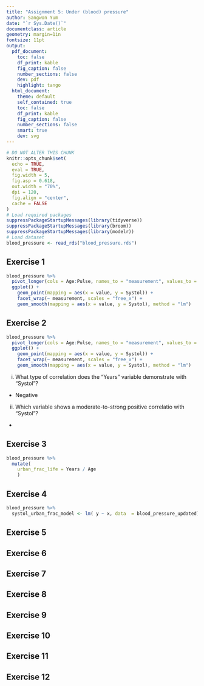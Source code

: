 ```yaml
---
title: "Assignment 5: Under (blood) pressure"
author: Sangwon Yum
date: "`r Sys.Date()`"
documentclass: article
geometry: margin=1in
fontsize: 11pt
output:
  pdf_document:
    toc: false
    df_print: kable
    fig_caption: false
    number_sections: false
    dev: pdf
    highlight: tango
  html_document:
    theme: default
    self_contained: true
    toc: false
    df_print: kable
    fig_caption: false
    number_sections: false
    smart: true
    dev: svg
---
```


```r
# DO NOT ALTER THIS CHUNK
knitr::opts_chunk$set(
  echo = TRUE,
  eval = TRUE,
  fig.width = 5,
  fig.asp = 0.618,
  out.width = "70%",
  dpi = 120,
  fig.align = "center",
  cache = FALSE
)
# Load required packages
suppressPackageStartupMessages(library(tidyverse))
suppressPackageStartupMessages(library(broom))
suppressPackageStartupMessages(library(modelr))
# Load dataset
blood_pressure <- read_rds("blood_pressure.rds")
```

## Exercise 1

```r
blood_pressure %>%
  pivot_longer(cols = Age:Pulse, names_to = "measurement", values_to = "value") %>%
  ggplot() +
    geom_point(mapping = aes(x = value, y = Systol)) +
    facet_wrap(~ measurement, scales = "free_x") +
    geom_smooth(mapping = aes(x = value, y = Systol), method = "lm")
```

## Exercise 2

```r
blood_pressure %>%
  pivot_longer(cols = Age:Pulse, names_to = "measurement", values_to = "value") %>%
  ggplot() +
    geom_point(mapping = aes(x = value, y = Systol)) +
    facet_wrap(~ measurement, scales = "free_x") +
    geom_smooth(mapping = aes(x = value, y = Systol), method = "lm")
```

i. What type of correlation does the "Years" variable demonstrate with "Systol"?
+ Negative

ii. Which variable shows a moderate-to-strong positive correlatio with "Systol"?
+

## Exercise 3

```r
blood_pressure %>%
  mutate(
    urban_frac_life = Years / Age
    )
```

## Exercise 4

```r
blood_pressure %>%
  systol_urban_frac_model <- lm( y ~ x, data  = blood_pressure_updated)
```



## Exercise 5




## Exercise 6




## Exercise 7




## Exercise 8




## Exercise 9




## Exercise 10




## Exercise 11




## Exercise 12




